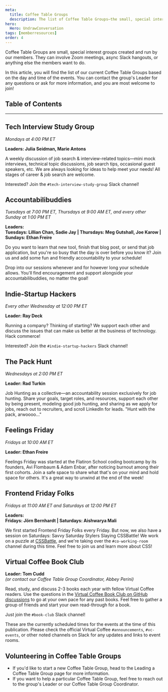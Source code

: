 ```yaml
---
meta:
  title: Coffee Table Groups
  description: The list of Coffee Table Groups—the small, special interest groups created and run by our members.
hero:
  Hero: UndrawConversation
tags: [memberresources]
order: 4
---
```



<TextContainer background="light" showBackToTopLink={false}>

<LeadText>

Coffee Table Groups are small, special interest groups created and run by our members. They can involve Zoom meetings, async Slack hangouts, or anything else the members want to do.

In this article, you will find the list of our current Coffee Table Groups based on the day and time of the events. You can contact the group's Leader for any questions or ask for more information, and you are most welcome to join!

</LeadText>

</TextContainer>

## Table of Contents

<TextContainer>

---

## Tech Interview Study Group

<LeadText>

_Mondays at 4:00 PM ET_

**Leaders: Julia Seidman, Marie Antons**

</LeadText>

A weekly discussion of job search & interview-related topics—mini mock interviews, technical topic discussions, job search tips, occasional guest speakers, etc. We are always looking for ideas to help meet your needs! All stages of career & job search are welcome.

Interested? Join the `#tech-interview-study-group` Slack channel!

</TextContainer>

<TextContainer>

## Accountabilibuddies

<LeadText>

_Tuesdays at 7:00 PM ET, Thursdays at 9:00 AM ET, and every other Sunday at 1:00 PM ET_

**Leaders: <br />
Tuesdays: Lillian Chan, Sadie Jay | Thursdays: Meg Gutshall, Joe Karow | Sundays: Ethan Freire**

</LeadText>

Do you want to learn that new tool, finish that blog post, or send that job application, but you're so busy that the day is over before you know it? Join us and add some fun and friendly accountability to your schedule!

Drop into our sessions whenever and for however long your schedule allows. You'll find encouragement and support alongside your accountabilibuddies, no matter the goal!

</TextContainer>

<TextContainer>

## Indie-Startup Hackers

<LeadText>

_Every other Wednesday at 12:00 PM ET_

**Leader: Ray Deck**

</LeadText>

Running a company? Thinking of starting? We support each other and discuss the issues that can make us better at the business of technology. Hack commerce!

Interested? Join the `#indie-startup-hackers` Slack channel!

</TextContainer>

<TextContainer>

## The Pack Hunt

<LeadText>

_Wednesdays at 2:00 PM ET_

**Leader: Rad Turkin**

</LeadText>

Job Hunting as a collective—an accountability session exclusively for job hunting. Share your goals, target roles, and resources, support each other by being present, modeling good job hunting, and sharing as we apply for jobs, reach out to recruiters, and scroll LinkedIn for leads. "Hunt with the pack, arwoooo..."

</TextContainer>

<TextContainer>

## Feelings Friday

<LeadText>

_Fridays at 10:00 AM ET_

**Leader: Ethan Freire**

</LeadText>

Feelings Friday was started at the Flatiron School coding bootcamp by its founders, Avi Flombaum & Adam Enbar, after noticing burnout among their first cohorts. Join a safe space to share what that's on your mind and hold space for others. It's a great way to unwind at the end of the week!

</TextContainer>

<TextContainer>

## Frontend Friday Folks

<LeadText>

_Fridays at 11:00 AM ET and Saturdays at 12:00 PM ET_

**Leaders: <br />
Fridays: Jörn Bernhardt | Saturdays: Aishwarya Mali**

</LeadText>

We first started Frontend Friday Folks every Friday. But now, we also have a session on Saturdays: Savvy Saturday Stylers Slaying CSSBattle! We work on a puzzle at [CSSBattle](https://cssbattle.dev/), and we're taking over the `#co-working-room` channel during this time. Feel free to join us and learn more about CSS!

</TextContainer>

<TextContainer>

## Virtual Coffee Book Club

<LeadText>

**Leader: Tom Cudd** <br />
_(or contact our <Link to="/resources/virtual-coffee-handbook/get-involved/paths-to-leadership#coffee-table-groups-coordinator">Coffee Table Group Coordinator</Link>, Abbey Perini)_

</LeadText>

Read, study, and discuss 2-3 books each year with fellow Virtual Coffee readers. Use the questions in the [Virtual Coffee Book Club on GitHub discussions](https://github.com/orgs/Virtual-Coffee/discussions/categories/vc-book-club) to go at your own pace for any past books. Feel free to gather a group of friends and start your own read-through for a book.

Just join the `#book-club` Slack channel!

</TextContainer>

<TextContainer background="light">

<LeadText>

These are the currently scheduled times for the events at the time of this publication. Please check the official Virtual Coffee `#announcements`, `#vc-events`, or other noted channels on Slack for any updates and links to event rooms.

</LeadText>

</TextContainer>

<TextContainer>

## Volunteering in Coffee Table Groups

- If you'd like to start a new Coffee Table Group, head to the <Link to="/resources/virtual-coffee-handbook/get-involved/leading-coffee-table-groups">Leading a Coffee Table Group</Link> page for more information.
- If you want to help a particular Coffee Table Group, feel free to reach out to the group's Leader or our <Link to="/resources/virtual-coffee-handbook/get-involved/paths-to-leadership#coffee-table-groups-coordinator">Coffee Table Group Coordinator</Link>.

</TextContainer>
